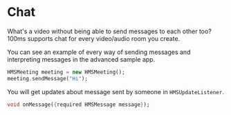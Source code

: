 # Chat

What's a video without being able to send messages to each other too? 100ms supports chat for every video/audio room you create.

You can see an example of every way of sending messages and interpreting messages in the advanced sample app.

```dart 
HMSMeeting meeting = new HMSMeeting();
meeting.sendMessage("Hi");
```

You will get updates about message sent by someone in `HMSUpdateListener`.

```dart
void onMessage({required HMSMessage message});
```
